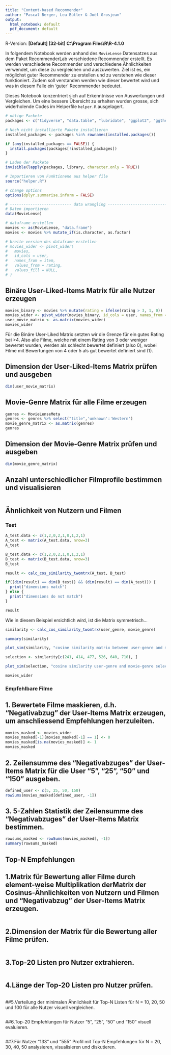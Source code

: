 ```yaml
---
title: "Content-based Recommender"
author: "Pascal Berger, Lea Bütler & Joël Grosjean"
output:
  html_notebook: default
  pdf_document: default
---
```

R-Version: **[Default] [32-bit] C:\\Program Files\\R\\R-4.1.0**

In folgendem Notebook werden anhand des `MovieLense` Datensatzes aus dem Paket RecommenderLab verschiedene Recommender erstellt. Es werden verschiedene Recommender und verschiedene Ähnlichkeiten verwendet, um diese zu vergleichen und auszuwerten. Ziel ist es, ein möglichst guter Recommender zu erstellen und zu verstehen wie dieser funktioniert. Zudem soll verstanden werden wie dieser bewertet wird und was in diesem Falle ein 'guter' Recommender bedeutet.

Dieses Notebook konzentriert sich auf Erkenntnisse von Auswertungen und Vergleichen. Um eine bessere Übersicht zu erhalten wurden grosse, sich widerholende Codes im Helperfile `helper.R` ausgelagert.

```r
# nötige Packete
packages <- c("tidyverse", "data.table", "lubridate", "ggplot2", "ggthemes", "recommenderlab", "knitr", 'pals', 'RColorBrewer', 'lattice', 'grid', 'gridExtra')

# Noch nicht installierte Pakete installieren
installed_packages <- packages %in% rownames(installed.packages())

if (any(installed_packages == FALSE)) {
  install.packages(packages[!installed_packages])
}

# Laden der Packete
invisible(lapply(packages, library, character.only = TRUE))

# Importieren von Funktionene aus helper file
source("helper.R")

# change options
options(dplyr.summarise.inform = FALSE)

# --------------------------- data wrangling -------------------------------------
# Daten importieren
data(MovieLense)

# dataframe erstellen
movies <- as(MovieLense, "data.frame")
movies <- movies %>% mutate_if(is.character, as.factor)

# breite version des dataframe erstellen
# movies_wider <- pivot_wider(
#   movies,
#   id_cols = user,
#   names_from = item,
#   values_from = rating,
#   values_fill = NULL,
# )
```

## Binäre User-Liked-Items Matrix für alle Nutzer erzeugen
```r
movies_binary <- movies %>% mutate(rating = ifelse(rating > 3, 1, 0))
movies_wider <- pivot_wider(movies_binary, id_cols = user, names_from = item, values_from = rating)
user_movie_matrix <- as.matrix(movies_wider)
movies_wider
```
Für die Binäre User-Liked Matrix setzten wir die Grenze für ein gutes Rating bei >4. Also alle Filme, welche mit einem Rating von 3 oder weniger bewertet wurden, werden als schlecht bewertet definiert (also 0), wobei Filme mit Bewertungen von 4 oder 5 als gut bewertet definiert sind (1).

## Dimension der User-Liked-Items Matrix prüfen und ausgeben
```r
dim(user_movie_matrix)
```

## Movie-Genre Matrix für alle Filme erzeugen
```r
genres <- MovieLenseMeta
genres <- genres %>% select("title",'unknown':'Western')
movie_genre_matrix <- as.matrix(genres)
genres
```

## Dimension der Movie-Genre Matrix prüfen und ausgeben
```r
dim(movie_genre_matrix)
```


## Anzahl unterschiedlicher Filmprofile bestimmen und visualisieren
```r

```

## Ähnlichkeit von Nutzern und Filmen

### Test

```r

A_test.data <- c(1,2,0,2,1,0,1,2,1)
A_test <- matrix(A_test.data, nrow=3)
A_test

B_test.data <- c(1,2,0,2,1,0,1,2,1)
B_test <- matrix(B_test.data, nrow=3)
B_test

result <- calc_cos_similarity_twomtrx(A_test, B_test)

if((dim(result) == dim(B_test)) && (dim(result) == dim(A_test))) {
  print("dimensions match")
} else {
  print("dimensions do not match")
}

result

```

Wie in diesem Beispiel ersichtlich wird, ist die Matrix symmetrisch...


```r

similarity <- calc_cos_similarity_twomtrx(user_genre, movie_genre)

```

```r
summary(similarity)
```


```r
plot_sim(similarity, "cosine similarity matrix between user-genre and movie-genre")
```


```r
selection <- similarity[c(241, 414, 477, 526, 640, 710), ]

plot_sim(selection, "cosine similarity user-genre and movie-genre selection")

```
```r
movies_wider
```

### Empfehlbare Filme
## 1. Bewertete Filme maskieren, d.h. “Negativabzug” der User-Items Matrix erzeugen, um anschliessend Empfehlungen herzuleiten.
```r
movies_masked <- movies_wider
movies_masked[-1][movies_masked[-1] == 1] <- 0
movies_masked[is.na(movies_masked)] <- 1
movies_masked
```

## 2. Zeilensumme des “Negativabzuges” der User-Items Matrix für die User “5”, “25”, “50” und “150” ausgeben.
```r
defined_user <- c(5, 25, 50, 150)
rowSums(movies_masked[defined_user, -1])
```


## 3. 5-Zahlen Statistik der Zeilensumme des “Negativabzuges” der User-Items Matrix bestimmen.
```r
rowsums_masked <- rowSums(movies_masked[, -1])
summary(rowsums_masked)
```

## Top-N Empfehlungen
## 1.Matrix für Bewertung aller Filme durch element-weise Multiplikation derMatrix der Cosinus-Ähnlichkeiten von Nutzern und Filmen und “Negativabzug” der User-Items Matrix erzeugen.
```r

```

## 2.Dimension der Matrix für die Bewertung aller Filme prüfen.
```r

```

## 3.Top-20 Listen pro Nutzer extrahieren.
```r

```

## 4.Länge der Top-20 Listen pro Nutzer prüfen.
```r

```

##5.Verteilung der minimalen Ähnlichkeit für Top-N Listen für N = 10, 20, 50 und 100 für alle Nutzer visuell vergleichen.
```r

```

##6.Top-20 Empfehlungen für Nutzer “5”, “25”, “50” und “150” visuell evaluieren.
```r

```

##7.Für Nutzer “133” und “555” Profil mit Top-N Empfehlungen für N = 20, 30, 40, 50 analysieren, visualisieren und diskutieren.
```r

```

